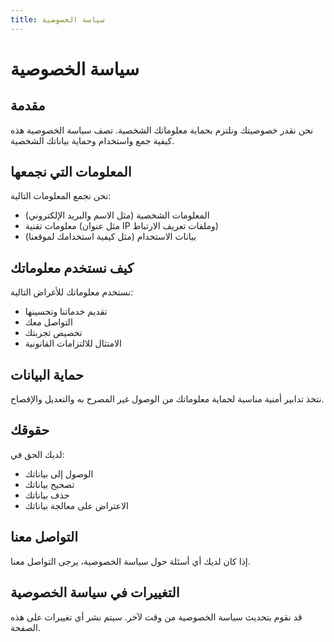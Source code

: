 ```yaml
---
title: سياسة الخصوصية
---
```


# سياسة الخصوصية

## مقدمة

نحن نقدر خصوصيتك ونلتزم بحماية معلوماتك الشخصية. تصف سياسة الخصوصية هذه كيفية جمع واستخدام وحماية بياناتك الشخصية.

## المعلومات التي نجمعها

نحن نجمع المعلومات التالية:

- المعلومات الشخصية (مثل الاسم والبريد الإلكتروني)
- معلومات تقنية (مثل عنوان IP وملفات تعريف الارتباط)
- بيانات الاستخدام (مثل كيفية استخدامك لموقعنا)

## كيف نستخدم معلوماتك

نستخدم معلوماتك للأغراض التالية:

- تقديم خدماتنا وتحسينها
- التواصل معك
- تخصيص تجربتك
- الامتثال للالتزامات القانونية

## حماية البيانات

نتخذ تدابير أمنية مناسبة لحماية معلوماتك من الوصول غير المصرح به والتعديل والإفصاح.

## حقوقك

لديك الحق في:

- الوصول إلى بياناتك
- تصحيح بياناتك
- حذف بياناتك
- الاعتراض على معالجة بياناتك

## التواصل معنا

إذا كان لديك أي أسئلة حول سياسة الخصوصية، يرجى التواصل معنا.

## التغييرات في سياسة الخصوصية

قد نقوم بتحديث سياسة الخصوصية من وقت لآخر. سيتم نشر أي تغييرات على هذه الصفحة.
